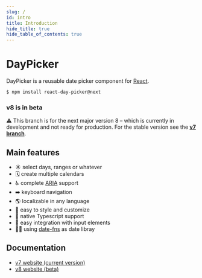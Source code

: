 ```yaml
---
slug: /
id: intro
title: Introduction
hide_title: true
hide_table_of_contents: true
---
```

<!-- This file is copied via copy-docs.sh at build time. Do not edit it! -->

# DayPicker

DayPicker is a reusable date picker component for [React](https://reactjs.org).

```bash
$ npm install react-day-picker@next
```

### v8 is in beta

⚠️ This branch is for the next major version 8 – which is currently in development
and not ready for production. For the stable version see the [**v7
branch**](https://github.com/gpbl/react-day-picker/tree/v7).

## Main features

- ☀️ select days, ranges or whatever
- 🗓 create multiple calendars
- ♿️ complete [ARIA](https://developer.mozilla.org/en-US/docs/Web/Accessibility/ARIA) support
- ➡️ keyboard navigation
- 🌎 localizable in any language
- 🎨 easy to style and customize
- 🤖 native Typescript support
- 📄 easy integration with input elements
- 🧘‍♀️ using [date-fns](http://date-fns.org) as date libray

## Documentation

- [v7 website (current version)](http://react-day-picker.js.org)
- [v8 website (beta)](http://react-day-picker-next.netlify.app)
